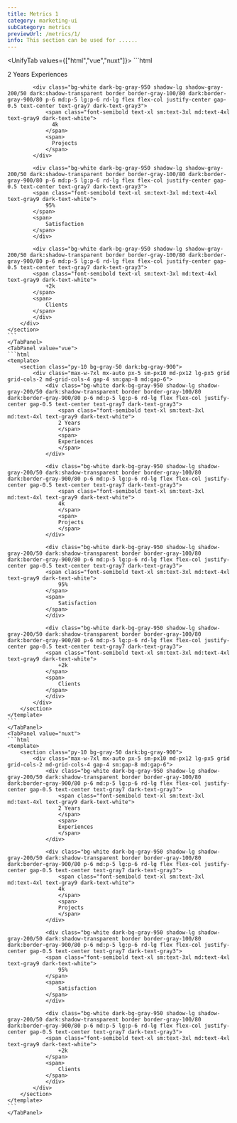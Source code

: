```yaml
---
title: Metrics 1
category: marketing-ui
subCategory: metrics
previewUrl: /metrics/1/
info: This section can be used for ......
---
```


<UnifyTab values={["html","vue","nuxt"]}>
    <TabPanel value="html">
    ```html
    <section class="py-10 bg-gray-50 dark:bg-gray-900">
        <div class="max-w-7xl mx-auto px-5 sm-px10 md-px12 lg-px5 grid grid-cols-2 md-grid-cols-4 gap-4 sm:gap-8 md:gap-6">
            <div class="bg-white dark-bg-gray-950 shadow-lg shadow-gray-200/50 dark:shadow-transparent border border-gray-100/80 dark:border-gray-900/80 p-6 md:p-5 lg:p-6 rd-lg flex flex-col justify-center gap-0.5 text-center text-gray7 dark-text-gray3">
                <span class="font-semibold text-xl sm:text-3xl md:text-4xl text-gray9 dark-text-white">
                  2 Years
                </span>
                <span>
                  Experiences
                </span>
            </div>
      
            <div class="bg-white dark-bg-gray-950 shadow-lg shadow-gray-200/50 dark:shadow-transparent border border-gray-100/80 dark:border-gray-900/80 p-6 md:p-5 lg:p-6 rd-lg flex flex-col justify-center gap-0.5 text-center text-gray7 dark-text-gray3">
                <span class="font-semibold text-xl sm:text-3xl md:text-4xl text-gray9 dark-text-white">
                  4k 
                </span>
                <span>
                  Projects
                </span>
            </div>
      
            <div class="bg-white dark-bg-gray-950 shadow-lg shadow-gray-200/50 dark:shadow-transparent border border-gray-100/80 dark:border-gray-900/80 p-6 md:p-5 lg:p-6 rd-lg flex flex-col justify-center gap-0.5 text-center text-gray7 dark-text-gray3">
            <span class="font-semibold text-xl sm:text-3xl md:text-4xl text-gray9 dark-text-white">
                95%
            </span>
            <span>
                Satisfaction
            </span>
            </div>
    
            <div class="bg-white dark-bg-gray-950 shadow-lg shadow-gray-200/50 dark:shadow-transparent border border-gray-100/80 dark:border-gray-900/80 p-6 md:p-5 lg:p-6 rd-lg flex flex-col justify-center gap-0.5 text-center text-gray7 dark-text-gray3">
            <span class="font-semibold text-xl sm:text-3xl md:text-4xl text-gray9 dark-text-white">
                +2k
            </span>
            <span>
                Clients
            </span>
            </div>
        </div>
    </section>
    ```
    </TabPanel>
    <TabPanel value="vue">
    ```html
    <template>
        <section class="py-10 bg-gray-50 dark:bg-gray-900">
            <div class="max-w-7xl mx-auto px-5 sm-px10 md-px12 lg-px5 grid grid-cols-2 md-grid-cols-4 gap-4 sm:gap-8 md:gap-6">
                <div class="bg-white dark-bg-gray-950 shadow-lg shadow-gray-200/50 dark:shadow-transparent border border-gray-100/80 dark:border-gray-900/80 p-6 md:p-5 lg:p-6 rd-lg flex flex-col justify-center gap-0.5 text-center text-gray7 dark-text-gray3">
                    <span class="font-semibold text-xl sm:text-3xl md:text-4xl text-gray9 dark-text-white">
                    2 Years
                    </span>
                    <span>
                    Experiences
                    </span>
                </div>
        
                <div class="bg-white dark-bg-gray-950 shadow-lg shadow-gray-200/50 dark:shadow-transparent border border-gray-100/80 dark:border-gray-900/80 p-6 md:p-5 lg:p-6 rd-lg flex flex-col justify-center gap-0.5 text-center text-gray7 dark-text-gray3">
                    <span class="font-semibold text-xl sm:text-3xl md:text-4xl text-gray9 dark-text-white">
                    4k 
                    </span>
                    <span>
                    Projects
                    </span>
                </div>
        
                <div class="bg-white dark-bg-gray-950 shadow-lg shadow-gray-200/50 dark:shadow-transparent border border-gray-100/80 dark:border-gray-900/80 p-6 md:p-5 lg:p-6 rd-lg flex flex-col justify-center gap-0.5 text-center text-gray7 dark-text-gray3">
                <span class="font-semibold text-xl sm:text-3xl md:text-4xl text-gray9 dark-text-white">
                    95%
                </span>
                <span>
                    Satisfaction
                </span>
                </div>
        
                <div class="bg-white dark-bg-gray-950 shadow-lg shadow-gray-200/50 dark:shadow-transparent border border-gray-100/80 dark:border-gray-900/80 p-6 md:p-5 lg:p-6 rd-lg flex flex-col justify-center gap-0.5 text-center text-gray7 dark-text-gray3">
                <span class="font-semibold text-xl sm:text-3xl md:text-4xl text-gray9 dark-text-white">
                    +2k
                </span>
                <span>
                    Clients
                </span>
                </div>
            </div>
        </section>
    </template>
    ```
    </TabPanel>
    <TabPanel value="nuxt">
    ```html
    <template>
        <section class="py-10 bg-gray-50 dark:bg-gray-900">
            <div class="max-w-7xl mx-auto px-5 sm-px10 md-px12 lg-px5 grid grid-cols-2 md-grid-cols-4 gap-4 sm:gap-8 md:gap-6">
                <div class="bg-white dark-bg-gray-950 shadow-lg shadow-gray-200/50 dark:shadow-transparent border border-gray-100/80 dark:border-gray-900/80 p-6 md:p-5 lg:p-6 rd-lg flex flex-col justify-center gap-0.5 text-center text-gray7 dark-text-gray3">
                    <span class="font-semibold text-xl sm:text-3xl md:text-4xl text-gray9 dark-text-white">
                    2 Years
                    </span>
                    <span>
                    Experiences
                    </span>
                </div>
        
                <div class="bg-white dark-bg-gray-950 shadow-lg shadow-gray-200/50 dark:shadow-transparent border border-gray-100/80 dark:border-gray-900/80 p-6 md:p-5 lg:p-6 rd-lg flex flex-col justify-center gap-0.5 text-center text-gray7 dark-text-gray3">
                    <span class="font-semibold text-xl sm:text-3xl md:text-4xl text-gray9 dark-text-white">
                    4k 
                    </span>
                    <span>
                    Projects
                    </span>
                </div>
        
                <div class="bg-white dark-bg-gray-950 shadow-lg shadow-gray-200/50 dark:shadow-transparent border border-gray-100/80 dark:border-gray-900/80 p-6 md:p-5 lg:p-6 rd-lg flex flex-col justify-center gap-0.5 text-center text-gray7 dark-text-gray3">
                <span class="font-semibold text-xl sm:text-3xl md:text-4xl text-gray9 dark-text-white">
                    95%
                </span>
                <span>
                    Satisfaction
                </span>
                </div>
        
                <div class="bg-white dark-bg-gray-950 shadow-lg shadow-gray-200/50 dark:shadow-transparent border border-gray-100/80 dark:border-gray-900/80 p-6 md:p-5 lg:p-6 rd-lg flex flex-col justify-center gap-0.5 text-center text-gray7 dark-text-gray3">
                <span class="font-semibold text-xl sm:text-3xl md:text-4xl text-gray9 dark-text-white">
                    +2k
                </span>
                <span>
                    Clients
                </span>
                </div>
            </div>
        </section>
    </template>
    ```
    </TabPanel>
</UnifyTab>